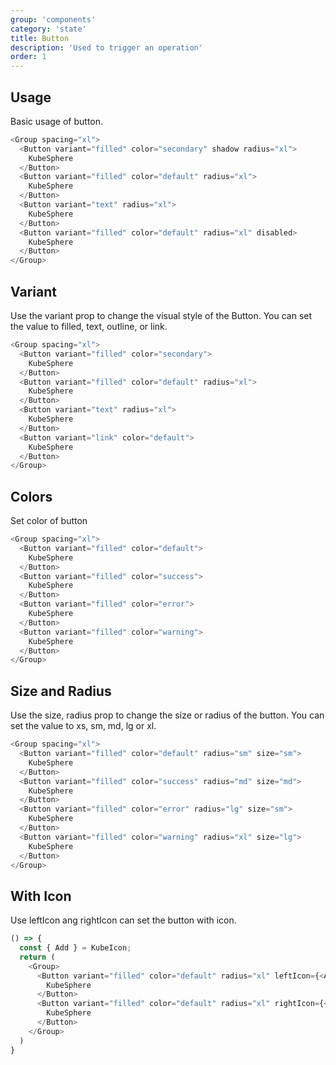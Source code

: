 ```yaml
---
group: 'components'
category: 'state'
title: Button
description: 'Used to trigger an operation'
order: 1
---
```


## Usage

Basic usage of button.

```js live=true
<Group spacing="xl">
  <Button variant="filled" color="secondary" shadow radius="xl">
    KubeSphere
  </Button>
  <Button variant="filled" color="default" radius="xl">
    KubeSphere
  </Button>
  <Button variant="text" radius="xl">
    KubeSphere
  </Button>
  <Button variant="filled" color="default" radius="xl" disabled>
    KubeSphere
  </Button>
</Group>
```

## Variant

Use the variant prop to change the visual style of the Button. You can set the value to filled, text, outline, or link.

```js live=true
<Group spacing="xl">
  <Button variant="filled" color="secondary">
    KubeSphere
  </Button>
  <Button variant="filled" color="default" radius="xl">
    KubeSphere
  </Button>
  <Button variant="text" radius="xl">
    KubeSphere
  </Button>
  <Button variant="link" color="default">
    KubeSphere
  </Button>
</Group>
```

## Colors

Set color of button

```js live=true
<Group spacing="xl">
  <Button variant="filled" color="default">
    KubeSphere
  </Button>
  <Button variant="filled" color="success">
    KubeSphere
  </Button>
  <Button variant="filled" color="error">
    KubeSphere
  </Button>
  <Button variant="filled" color="warning">
    KubeSphere
  </Button>
</Group>
```

## Size and Radius

Use the size, radius prop to change the size or radius of the button. You can set the value to xs, sm, md, lg or xl.

```js live=true
<Group spacing="xl">
  <Button variant="filled" color="default" radius="sm" size="sm">
    KubeSphere
  </Button>
  <Button variant="filled" color="success" radius="md" size="md">
    KubeSphere
  </Button>
  <Button variant="filled" color="error" radius="lg" size="sm">
    KubeSphere
  </Button>
  <Button variant="filled" color="warning" radius="xl" size="lg">
    KubeSphere
  </Button>
</Group>
```

## With Icon

Use leftIcon ang rightIcon can set the button with icon.

```js live=true
() => {
  const { Add } = KubeIcon;
  return (
    <Group>
      <Button variant="filled" color="default" radius="xl" leftIcon={<Add size={16} />}>
        KubeSphere
      </Button>
      <Button variant="filled" color="default" radius="xl" rightIcon={<Add size={16} />}>
        KubeSphere
      </Button>
    </Group>
  )
}
```

